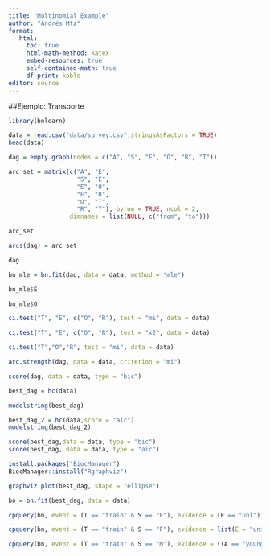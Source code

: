 ```yaml
---
title: "Multinomial_Example"
author: "Andrés Mtz"
format:
   html:
     toc: true
     html-math-method: katex
     embed-resources: true
     self-contained-math: true
     df-print: kable
editor: source
---
```


##Ejemplo: Transporte

```r
library(bnlearn)
```



```r
data = read.csv("data/survey.csv",stringsAsFactors = TRUE)
head(data)
```
```r
dag = empty.graph(nodes = c("A", "S", "E", "O", "R", "T"))
```

```r
arc_set = matrix(c("A", "E",
                   "S", "E",
                   "E", "O",
                   "E", "R",
                   "O", "T",
                   "R", "T"), byrow = TRUE, ncol = 2,
                 dimnames = list(NULL, c("from", "to")))
```

```r
arc_set

```

```r
arcs(dag) = arc_set
```

```r
dag
```

```r
bn_mle = bn.fit(dag, data = data, method = "mle")
```

```r
bn_mle$E
```
```r
bn_mle$O
```
```r
ci.test("T", "E", c("O", "R"), test = "mi", data = data)
```

```r
ci.test("T", "E", c("O", "R"), test = "x2", data = data)
```
```r
ci.test("T","O","R", test = "mi", data = data)
```
```r
arc.strength(dag, data = data, criterion = "mi")

```

```r
score(dag, data = data, type = "bic")
```


```r
best_dag = hc(data)
```


```r
modelstring(best_dag)
```

```r
best_dag_2 = hc(data,score = "aic")
modelstring(best_dag_2)
```

```r
score(best_dag,data = data, type = "bic")
score(best_dag, data = data, type = "aic")
```

```r
install.packages("BiocManager")
BiocManager::install("Rgraphviz")
```

```r
graphviz.plot(best_dag, shape = "ellipse")
```

```r
bn = bn.fit(best_dag, data = data)

cpquery(bn, event = (T == "train" & S == "F"), evidence = (E == "uni"), n = 10^6)
```

```r
cpquery(bn, event = (T == "train" & S == "F"), evidence = list(E = "uni"), method = "lw")
```

```r
cpquery(bn, event = (T == "train" & S == "M"), evidence = ((A == "young") & (E == "uni") | (A == "adult")), n = 10^6)
```



